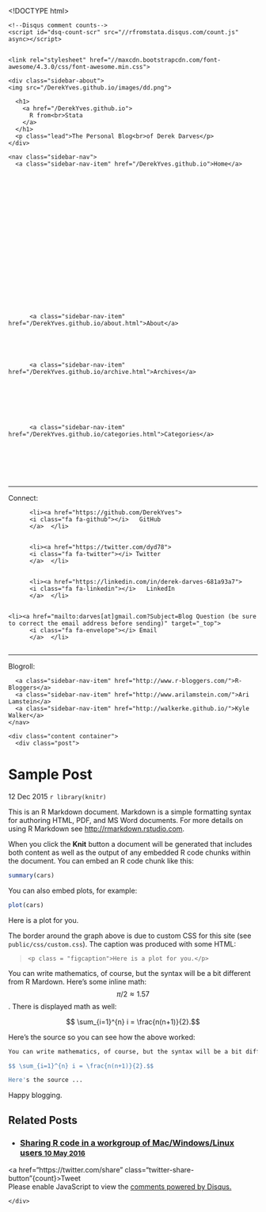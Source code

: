 <!DOCTYPE html>
<html xmlns="http://www.w3.org/1999/xhtml" xml:lang="en" lang="en-us">

  <head>
  <link href="http://gmpg.org/xfn/11" rel="profile">
  <meta http-equiv="X-UA-Compatible" content="IE=edge">
  <meta http-equiv="content-type" content="text/html; charset=utf-8">

  <!-- Enable responsiveness on mobile devices-->
  <meta name="viewport" content="width=device-width, initial-scale=1.0, maximum-scale=1">

  <title>
    
      Sample Post &middot; R from<br>Stata
    
  </title>

  <!-- CSS -->
  <link rel="stylesheet" href="/DerekYves.github.io/public/css/poole.css">
  <link rel="stylesheet" href="/DerekYves.github.io/public/css/syntax.css">
  <link rel="stylesheet" href="/DerekYves.github.io/public/css/hyde.css">
  <link rel="stylesheet" href="/DerekYves.github.io/public/css/custom.css">
  <link rel="stylesheet" href="http://fonts.googleapis.com/css?family=PT+Sans:400,400italic,700|Abril+Fatface">

  <!-- Icons -->
  <link rel="apple-touch-icon-precomposed" sizes="144x144" href="/DerekYves.github.iopublic/apple-touch-icon-144-precomposed.png">
                                 <link rel="shortcut icon" href="/DerekYves.github.iopublic/favicon.ico">

  <!-- RSS -->
  <link rel="alternate" type="application/rss+xml" title="RSS" href="/atom.xml">
  
  <!-- Mathjax -->
  <script type="text/javascript"
            src="http://cdn.mathjax.org/mathjax/latest/MathJax.js?config=TeX-AMS-MML_HTMLorMML">
    </script>
    
    <!--Disqus comment counts-->
    <script id="dsq-count-scr" src="//rfromstata.disqus.com/count.js" async></script>
    
    
    <link rel="stylesheet" href="//maxcdn.bootstrapcdn.com/font-awesome/4.3.0/css/font-awesome.min.css">

</head>


  <body class="theme-base-0g">

    

<div class="sidebar">
  <div class="container sidebar-sticky">
    <div class="sidebar-about">
    <img src="/DerekYves.github.io/images/dd.png">

      <h1>
        <a href="/DerekYves.github.io">
          R from<br>Stata
        </a>
      </h1>
      <p class="lead">The Personal Blog<br>of Derek Darves</p>
    </div>

    <nav class="sidebar-nav">
      <a class="sidebar-nav-item" href="/DerekYves.github.io">Home</a>

	

	
	
	  
		
	  
	
	  
		
	  
	
	  
		
	  
	
	  
	
	  
		
		  <a class="sidebar-nav-item" href="/DerekYves.github.io/about.html">About</a>
		
	  
	
	  
		
		  <a class="sidebar-nav-item" href="/DerekYves.github.io/archive.html">Archives</a>
		
	  
	
	  
	
	  
		
		  <a class="sidebar-nav-item" href="/DerekYves.github.io/categories.html">Categories</a>
		
	  
	
	  
		
	  
	
<hr>
<p class="lead">Connect:</p>

	
		  <li><a href="https://github.com/DerekYves">
		  <i class="fa fa-github"></i>   GitHub
		  </a>  </li>
	
	
		  <li><a href="https://twitter.com/dyd78">
		  <i class="fa fa-twitter"></i> Twitter
		  </a>  </li>
	      
	
		  <li><a href="https://linkedin.com/in/derek-darves-681a93a7">
		  <i class="fa fa-linkedin"></i>   LinkedIn
		  </a>  </li>
	
	
	<li><a href="mailto:darves[at]gmail.com?Subject=Blog Question (be sure to correct the email address before sending)" target="_top">
		  <i class="fa fa-envelope"></i> Email
		  </a>  </li>
		
	
<hr>
<p class="lead">Blogroll:</p>
      <a class="sidebar-nav-item" href="http://www.r-bloggers.com/">R-Bloggers</a>
      <a class="sidebar-nav-item" href="http://www.arilamstein.com/">Ari Lamstein</a>
      <a class="sidebar-nav-item" href="http://walkerke.github.io/">Kyle Walker</a>
    </nav>
  </div>
</div>


    <div class="content container">
      <div class="post">
  <h1 class="post-title">Sample Post</h1>
  <span class="post-date">12 Dec 2015</span>
  ```r
library(knitr)
```


This is an R Markdown document. Markdown is a simple formatting syntax for authoring HTML, PDF, and MS Word documents. For more details on using R Markdown see <http://rmarkdown.rstudio.com>.

When you click the **Knit** button a document will be generated that includes both content as well as the output of any embedded R code chunks within the document. You can embed an R code chunk like this:


```r
summary(cars)
```

You can also embed plots, for example: 


```r
plot(cars)
```

<p class = "figcaption">Here is a plot for you.</p>

The border around the graph above is due to custom CSS for this site (see `public/css/custom.css`).  The caption was produced with some HTML:

> `<p class = "figcaption">Here is a plot for you.</p>`

You can write mathematics, of course, but the syntax will be a bit different from R Mardown.  Here's some inline math:  $$ \pi/2 \approx 1.57 $$.  There is displayed math as well:

$$ \sum_{i=1}^{n} i = \frac{n(n+1)}{2}.$$

Here's the source so you can see how the above worked:

```r
You can write mathematics, of course, but the syntax will be a bit different from R Markdown.  Here's some inline math:  $$ \pi/2 \approx 1.57 $$.  There is displayed math as well:

$$ \sum_{i=1}^{n} i = \frac{n(n+1)}{2}.$$

Here's the source ...
```

Happy blogging.
</div>

<div class="related">
  <h2>Related Posts</h2>
  <ul class="related-posts">
    
      <li>
        <h3>
          <a href="/2016/05/10/codeshare.html">
            Sharing R code in a workgroup of Mac/Windows/Linux users
            <small>10 May 2016</small>
          </a>
        </h3>
      </li>
    
  </ul>
</div>


<a href="https://twitter.com/share" class="twitter-share-button"{count}>Tweet</a>
<script>!function(d,s,id){var js,fjs=d.getElementsByTagName(s)[0],p=/^http:/.test(d.location)?'http':'https';if(!d.getElementById(id)){js=d.createElement(s);js.id=id;js.src=p+'://platform.twitter.com/widgets.js';fjs.parentNode.insertBefore(js,fjs);}}(document, 'script', 'twitter-wjs');</script>



<div id="fb-root"></div>
<script>(function(d, s, id) {
  var js, fjs = d.getElementsByTagName(s)[0];
  if (d.getElementById(id)) return;
  js = d.createElement(s); js.id = id;
  js.src = "//connect.facebook.net/en_US/sdk.js#xfbml=1&version=v2.5";
  fjs.parentNode.insertBefore(js, fjs);
}(document, 'script', 'facebook-jssdk'));</script>

<div class="fb-share-button" data-href="http://derekyves.github.io/DerekYves.github.io" data-layout="button_count"></div>




<div id="disqus_thread"></div>

<script>(function() {
        var d = document, s = d.createElement('script');
        s.src = '//rfromstata.disqus.com/embed.js';
        s.setAttribute('data-timestamp', +new Date());
        (d.head || d.body).appendChild(s);
    })();</script>
<noscript>Please enable JavaScript to view the <a href="https://disqus.com/?ref_noscript" rel="nofollow">comments powered by Disqus.</a></noscript>


    </div>

  </body>
</html>
